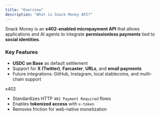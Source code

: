 ```yaml
---
title: "Overview"
description: "What is Snack Money API?"
---
```


Snack Money is an **x402-enabled micropayment API** that allows applications and AI agents to integrate **permissionless payments** tied to **social identities**.

### Key Features

- **USDC on Base** as default settlement
- Support for **X (Twitter)**, **Farcaster**, **URLs**, and **email payments**
- Future integrations: GitHub, Instagram, local stablecoins, and multi-chain support

x402

- Standardizes HTTP `402 Payment Required` flows
- Enables **tokenized access** with `x-token`
- Removes friction for web-native monetization
